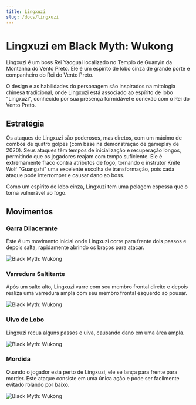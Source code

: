 ```yaml
---
title: Lingxuzi
slug: /docs/lingxuzi
---
```


# Lingxuzi em Black Myth: Wukong

Lingxuzi é um boss Rei Yaoguai localizado no Templo de Guanyin da Montanha do Vento Preto. Ele é um espírito de lobo cinza de grande porte e companheiro do Rei do Vento Preto.

O design e as habilidades do personagem são inspirados na mitologia chinesa tradicional, onde Lingxuzi está associado ao espírito de lobo "Lingxuzi", conhecido por sua presença formidável e conexão com o Rei do Vento Preto.

## Estratégia

Os ataques de Lingxuzi são poderosos, mas diretos, com um máximo de combos de quatro golpes (com base na demonstração de gameplay de 2020). Seus ataques têm tempos de inicialização e recuperação longos, permitindo que os jogadores reajam com tempo suficiente. Ele é extremamente fraco contra atributos de fogo, tornando o instrutor Knife Wolf "Guangzhi" uma excelente escolha de transformação, pois cada ataque pode interromper e causar dano ao boss.

Como um espírito de lobo cinza, Lingxuzi tem uma pelagem espessa que o torna vulnerável ao fogo.

## Movimentos

### Garra Dilacerante

Este é um movimento inicial onde Lingxuzi corre para frente dois passos e depois salta, rapidamente abrindo os braços para atacar.

<img src="https://image.informedainews.com/siliezhua.gif" alt="Black Myth: Wukong"/>

### Varredura Saltitante

Após um salto alto, Lingxuzi varre com seu membro frontal direito e depois realiza uma varredura ampla com seu membro frontal esquerdo ao pousar.

<img src="https://image.informedainews.com/fpjhs.gif" alt="Black Myth: Wukong"/>

### Uivo de Lobo

Lingxuzi recua alguns passos e uiva, causando dano em uma área ampla.

<img src="https://image.informedainews.com/lh.gif" alt="Black Myth: Wukong"/>

### Mordida

Quando o jogador está perto de Lingxuzi, ele se lança para frente para morder. Este ataque consiste em uma única ação e pode ser facilmente evitado rolando por baixo.

<img src="https://image.informedainews.com/qy.gif" alt="Black Myth: Wukong"/>